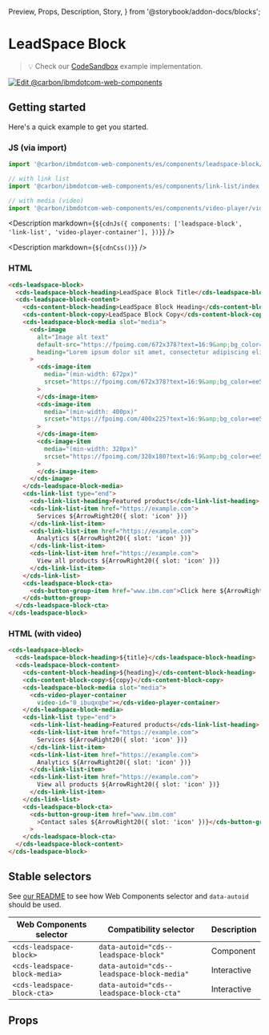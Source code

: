   Preview,
  Props,
  Description,
  Story,
} from '@storybook/addon-docs/blocks';

# LeadSpace Block

> 💡 Check our
> [CodeSandbox](https://githubbox.com/carbon-design-system/carbon-for-ibm-dotcom/tree/main/packages/web-components/examples/codesandbox/components/leadspace-block)
> example implementation.

[![Edit @carbon/ibmdotcom-web-components](https://codesandbox.io/static/img/play-codesandbox.svg)](https://githubbox.com/carbon-design-system/carbon-for-ibm-dotcom/tree/main/packages/web-components/examples/codesandbox/components/leadspace-block)

## Getting started

Here's a quick example to get you started.

### JS (via import)

```javascript
import '@carbon/ibmdotcom-web-components/es/components/leadspace-block/index';

// with link list
import '@carbon/ibmdotcom-web-components/es/components/link-list/index';

// with media (video)
import '@carbon/ibmdotcom-web-components/es/components/video-player/video-player-container';
```

<Description
  markdown={`${cdnJs({
    components: ['leadspace-block', 'link-list', 'video-player-container'],
  })}`}
/>

<Description markdown={`${cdnCss()}`} />

### HTML

```html
<cds-leadspace-block>
  <cds-leadspace-block-heading>LeadSpace Block Title</cds-leadspace-block-heading>
  <cds-leadspace-block-content>
    <cds-content-block-heading>LeadSpace Block Heading</cds-content-block-heading>
    <cds-content-block-copy>LeadSpace Block Copy</cds-content-block-copy>
    <cds-leadspace-block-media slot="media">
      <cds-image
        alt="Image alt text"
        default-src="https://fpoimg.com/672x378?text=16:9&amp;bg_color=ee5396&amp;text_color=161616"
        heading="Lorem ipsum dolor sit amet, consectetur adipiscing elit."
      >
        <cds-image-item
          media="(min-width: 672px)"
          srcset="https://fpoimg.com/672x378?text=16:9&amp;bg_color=ee5396&amp;text_color=161616"
        >
        </cds-image-item>
        <cds-image-item
          media="(min-width: 400px)"
          srcset="https://fpoimg.com/400x225?text=16:9&amp;bg_color=ee5396&amp;text_color=161616"
        >
        </cds-image-item>
        <cds-image-item
          media="(min-width: 320px)"
          srcset="https://fpoimg.com/320x180?text=16:9&amp;bg_color=ee5396&amp;text_color=161616"
        >
        </cds-image-item>
      </cds-image>
    </cds-leadspace-block-media>
    <cds-link-list type="end">
      <cds-link-list-heading>Featured products</cds-link-list-heading>
      <cds-link-list-item href="https://example.com">
        Services ${ArrowRight20({ slot: 'icon' })}
      </cds-link-list-item>
      <cds-link-list-item href="https://example.com">
        Analytics ${ArrowRight20({ slot: 'icon' })}
      </cds-link-list-item>
      <cds-link-list-item href="https://example.com">
        View all products ${ArrowRight20({ slot: 'icon' })}
      </cds-link-list-item>
    </cds-link-list>
    <cds-leadspace-block-cta>
      <cds-button-group-item href="www.ibm.com">Click here ${ArrowRight20({ slot: 'icon' })}</cds-button-group-item>
    </cds-button-group>
  </cds-leadspace-block-cta>
</cds-leadspace-block>
```

### HTML (with video)

```html
<cds-leadspace-block>
  <cds-leadspace-block-heading>${title}</cds-leadspace-block-heading>
  <cds-leadspace-block-content>
    <cds-content-block-heading>${heading}</cds-content-block-heading>
    <cds-content-block-copy>${copy}</cds-content-block-copy>
    <cds-leadspace-block-media slot="media">
      <cds-video-player-container
        video-id="0_ibuqxqbe"></cds-video-player-container>
    </cds-leadspace-block-media>
    <cds-link-list type="end">
      <cds-link-list-heading>Featured products</cds-link-list-heading>
      <cds-link-list-item href="https://example.com">
        Services ${ArrowRight20({ slot: 'icon' })}
      </cds-link-list-item>
      <cds-link-list-item href="https://example.com">
        Analytics ${ArrowRight20({ slot: 'icon' })}
      </cds-link-list-item>
      <cds-link-list-item href="https://example.com">
        View all products ${ArrowRight20({ slot: 'icon' })}
      </cds-link-list-item>
    </cds-link-list>
    <cds-leadspace-block-cta>
      <cds-button-group-item href="www.ibm.com"
        >Contact sales ${ArrowRight20({ slot: 'icon' })}</cds-button-group-item
      >
    </cds-leadspace-block-cta>
  </cds-leadspace-block-content>
</cds-leadspace-block>
```

## Stable selectors

See
[our README](https://github.com/carbon-design-system/carbon-for-ibm-dotcom/tree/main/packages/web-components#stable-selectors-for-analytics-and-integratione2e-testing-in-web-components)
to see how Web Components selector and `data-autoid` should be used.

| Web Components selector       | Compatibility selector                     | Description |
| ----------------------------- | ------------------------------------------ | ----------- |
| `<cds-leadspace-block>`       | `data-autoid="cds--leadspace-block"`       | Component   |
| `<cds-leadspace-block-media>` | `data-autoid="cds--leadspace-block-media"` | Interactive |
| `<cds-leadspace-block-cta>`   | `data-autoid="cds--leadspace-block-cta"`   | Interactive |

## Props

<Props of="cds-leadspace-block" />
<Description markdown={contributing} />
